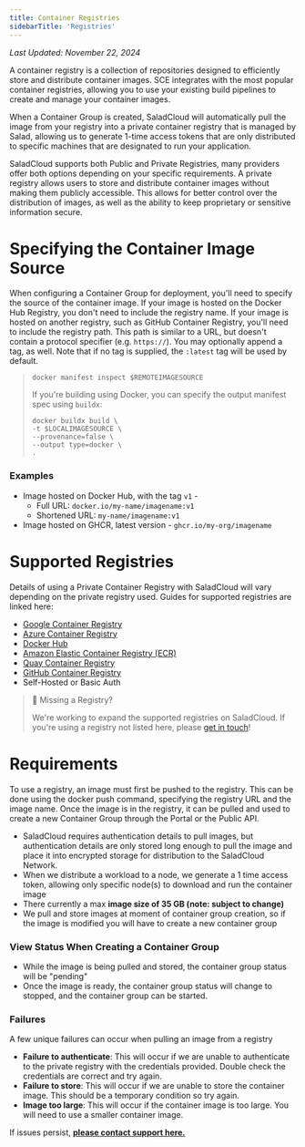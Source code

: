 ```yaml
---
title: Container Registries
sidebarTitle: 'Registries'
---
```


_Last Updated: November 22, 2024_

A container registry is a collection of repositories designed to efficiently store and distribute container images. SCE
integrates with the most popular container registries, allowing you to use your existing build pipelines to create and
manage your container images.

When a Container Group is created, SaladCloud will automatically pull the image from your registry into a private
container registry that is managed by Salad, allowing us to generate 1-time access tokens that are only distributed to
specific machines that are designated to run your application.

SaladCloud supports both Public and Private Registries, many providers offer both options depending on your specific
requirements. A private registry allows users to store and distribute container images without making them publicly
accessible. This allows for better control over the distribution of images, as well as the ability to keep proprietary
or sensitive information secure.

# Specifying the Container Image Source

When configuring a Container Group for deployment, you'll need to specify the source of the container image. If your
image is hosted on the Docker Hub Registry, you don't need to include the registry name. If your image is hosted on
another registry, such as GitHub Container Registry, you'll need to include the registry path. This path is similar to a
URL, but doesn't contain a protocol specifier (e.g. `https://`). You may optionally append a tag, as well. Note that if
no tag is supplied, the `:latest` tag will be used by default.

> ```shell
> docker manifest inspect $REMOTEIMAGESOURCE
> ```
>
> If you're building using Docker, you can specify the output manifest spec using `buildx`:
>
> ```shell
> docker buildx build \
> -t $LOCALIMAGESOURCE \
> --provenance=false \
> --output type=docker \
> .
> ```

### Examples

- Image hosted on Docker Hub, with the tag `v1` -
  - Full URL: `docker.io/my-name/imagename:v1`
  - Shortened URL: `my-name/imagename:v1`
- Image hosted on GHCR, latest version - `ghcr.io/my-org/imagename`

# Supported Registries

Details of using a Private Container Registry with SaladCloud will vary depending on the private registry used. Guides
for supported registries are linked here:

- [Google Container Registry](/container-engine/how-to-guides/registries/gcp-gar)
- [Azure Container Registry](/container-engine/how-to-guides/registries/azure-acr)
- [Docker Hub](/container-engine/how-to-guides/registries/dockerhub)
- [Amazon Elastic Container Registry (ECR)](/container-engine/how-to-guides/registries/aws-ecr)
- [Quay Container Registry](/container-engine/how-to-guides/registries/quay)
- [GitHub Container Registry](/container-engine/how-to-guides/registries/github-ghcr)
- Self-Hosted or Basic Auth

> 👀 Missing a Registry?
>
> We're working to expand the supported registries on SaladCloud. If you're using a registry not listed here, please
> [get in touch](mailto:cloud@salad.com)!

# Requirements

To use a registry, an image must first be pushed to the registry. This can be done using the docker push command,
specifying the registry URL and the image name. Once the image is in the registry, it can be pulled and used to create a
new Container Group through the Portal or the Public API.

- SaladCloud requires authentication details to pull images, but authentication details are only stored long enough to
  pull the image and place it into encrypted storage for distribution to the SaladCloud Network.
- When we distribute a workload to a node, we generate a 1 time access token, allowing only specific node(s) to download
  and run the container image
- There currently a max **image size of 35 GB (note: subject to change)**
- We pull and store images at moment of container group creation, so if the image is modified you will have to create a
  new container group

### View Status When Creating a Container Group

- While the image is being pulled and stored, the container group status will be "pending"
- Once the image is ready, the container group status will change to stopped, and the container group can be started.

### Failures

A few unique failures can occur when pulling an image from a registry

- **Failure to authenticate**: This will occur if we are unable to authenticate to the private registry with the
  credentials provided. Double check the credentials are correct and try again.
- **Failure to store**: This will occur if we are unable to store the container image. This should be a temporary
  condition so try again.
- **Image too large**: This will occur if the container image is too large. You will need to use a smaller container
  image.

If issues persist, **[please contact support here.](mailto:cloud@salad.com)**
